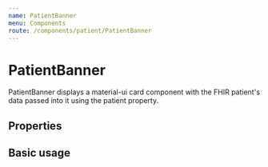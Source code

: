```yaml
---
name: PatientBanner
menu: Components
route: /components/patient/PatientBanner
---
```



# PatientBanner

PatientBanner displays a material-ui card component with the FHIR patient's data passed into it using the patient property.

## Properties

<Props of={PatientBanner} />

## Basic usage

<Playground>
  <Container>
    <Grid container spacing={3} direction="row">
      <Grid item xs={12}>
        <PatientBanner patient={patient} />
      </Grid>
    </Grid>
  </Container>
</Playground>
